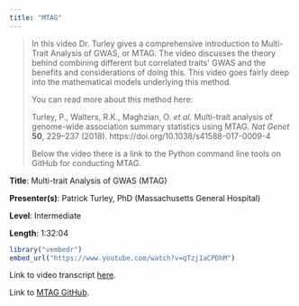 ```yaml
---
title: "MTAG"
---
```


> In this video Dr. Turley gives a comprehensive introduction to Multi-Trait Analysis of GWAS, or MTAG. The video discusses the theory behind combining different but correlated traits\' GWAS and the benefits and considerations of doing this. This video goes fairly deep into the mathematical models underlying this method.
>
> You can read more about this method here:
>
> Turley, P., Walters, R.K., Maghzian, O. *et al.* Multi-trait analysis of genome-wide association summary statistics using MTAG. *Nat Genet* **50**, 229--237 (2018). https://doi.org/10.1038/s41588-017-0009-4
>
> Below the video there is a link to the Python command line tools on GitHub for conducting MTAG.

**Title**: Multi-trait Analysis of GWAS (MTAG)

**Presenter(s)**: Patrick Turley, PhD (Massachusetts General Hospital)

**Level**: Intermediate

**Length**: 1:32:04

```r
library("vembedr")
embed_url("https://www.youtube.com/watch?v=qTzj1aCPDhM")
```

Link to video transcript [here](software_mtag_transcript.qmd).

Link to [MTAG GitHub](https://github.com/JonJala/mtag).

